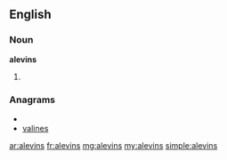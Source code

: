 ==English==

===Noun===
'''alevins'''

# {{plural of|[[alevin]]}}

===Anagrams===
* {{alphagram|aeilnsv}}
* [[valines#English|valines]]

[[ar:alevins]]
[[fr:alevins]]
[[mg:alevins]]
[[my:alevins]]
[[simple:alevins]]